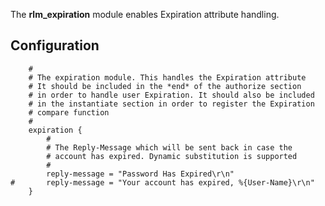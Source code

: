 The '''rlm_expiration''' module enables Expiration attribute handling.

{{Default in the server source|src/modules/rlm_expiration/}}

==Configuration==

{{Default in the server source|raddb/modules/expiration}}

<pre>
	#
	# The expiration module. This handles the Expiration attribute
	# It should be included in the *end* of the authorize section
	# in order to handle user Expiration. It should also be included
	# in the instantiate section in order to register the Expiration
	# compare function
	#
	expiration {
		#
		# The Reply-Message which will be sent back in case the
		# account has expired. Dynamic substitution is supported
		#
		reply-message = "Password Has Expired\r\n" 
#		reply-message = "Your account has expired, %{User-Name}\r\n"
	}
</pre>